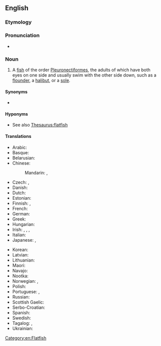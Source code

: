 ==English==
{{wikipedia}}

===Etymology===
{{compound|lang=en|flat|fish}}

===Pronunciation===
* {{audio|en-us-flatfish.ogg|Audio (US)|lang=en}}

===Noun===
{{en-noun|~|flatfish|flatfishes}}

# A [[fish]] of the order [[Pleuronectiformes]], the adults of which have both eyes on one side and usually swim with the other side down, such as a [[flounder]], a [[halibut]], or a [[sole]].

====Synonyms====
* {{l|en|pleuronectiform}}

====Hyponyms====
* See also [[Thesaurus:flatfish]]

====Translations====
{{trans-top|fish of the order Pleuronectiformes}}
* Arabic: {{t|ar|سمكَة مفلطحَة}}
* Basque: {{t|eu|platuxa}}
* Belarusian: {{t|be|ка́мбала|f}}
* Chinese:
*: Mandarin: {{t+|cmn|比目魚|sc=Hani}}, {{t+|cmn|比目鱼|tr=bǐmùyú|sc=Hani}}
* Czech: {{t|cs|platýs|m}}, {{t|cs|kambala|f}}
* Danish: {{t+|da|fladfisk|c}}
* Dutch: {{t+|nl|platvis|m}}
* Estonian: {{t|et|[[lestaline]] ([[kala]])}}
* Finnish: {{t+|fi|kampela}}, {{t|fi|kampelakala}}
* French: {{t+|fr|poisson plat|m}}
* German: {{t+|de|Plattfisch|m}}
* Greek: {{t|el|πλατύψαρο|n|sc=Grek}}
* Hungarian: {{t+|hu|lepényhal}}
* Irish: {{t|ga|leadhbóg|f}}, {{t|ga|leathóg|f}}, {{t|ga|iasc leathógach|m}}, {{t|ga|leith|f}}
* Italian: {{t+|it|rombo|m}}
* Japanese: {{t+|ja|鰈|tr=karei}}, {{t+|ja|カレイ|tr=karei}}
{{trans-mid}}
* Korean: {{t+|ko|도다리}}
* Latvian: {{t+|lv|plekste|f}}
* Lithuanian: {{t+|lt|plekšnė}}
* Maori: {{t|mi|pātiki}}
* Navajo: {{t|nv|łóóʼtʼą́hí}}
* Nootka: {{t|nuk|p̕uuḥu}}
* Norwegian: {{t|no|flatfisk|m}}, {{t|no|flyndrefisk|m}}
* Polish: {{t+|pl|flądra|f}}
* Portuguese: {{t+|pt|linguado|m}}, {{t+|pt|solha|f}}
* Russian: {{t|ru|пло́ская ры́ба|f}}
* Scottish Gaelic: {{t|gd|pacach-cearr|m}}
* Serbo-Croatian: {{t|sh|plosnatica|f}}
* Spanish: {{t|es|pez plano|m}}
* Swedish: {{t|sv|plattfisk}}
* Tagalog: {{t|tl|isdang-lapad}}, {{t|tl|darapa}}
* Ukrainian: {{t+|uk|ка́мбала|f}}
{{trans-bottom}}

[[Category:en:Flatfish]]